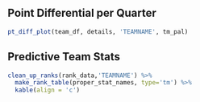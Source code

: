 
## Point Differential per Quarter

```r
pt_diff_plot(team_df, details, 'TEAMNAME', tm_pal) 
```

## Predictive Team Stats

```r
clean_up_ranks(rank_data,'TEAMNAME') %>%
  make_rank_table(proper_stat_names, type='tm') %>%
  kable(align = 'c')
```